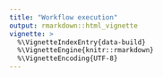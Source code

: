 ```yaml
---
title: "Workflow execution"
output: rmarkdown::html_vignette
vignette: >
  %\VignetteIndexEntry{data-build}
  %\VignetteEngine{knitr::rmarkdown}
  %\VignetteEncoding{UTF-8}
---
```



